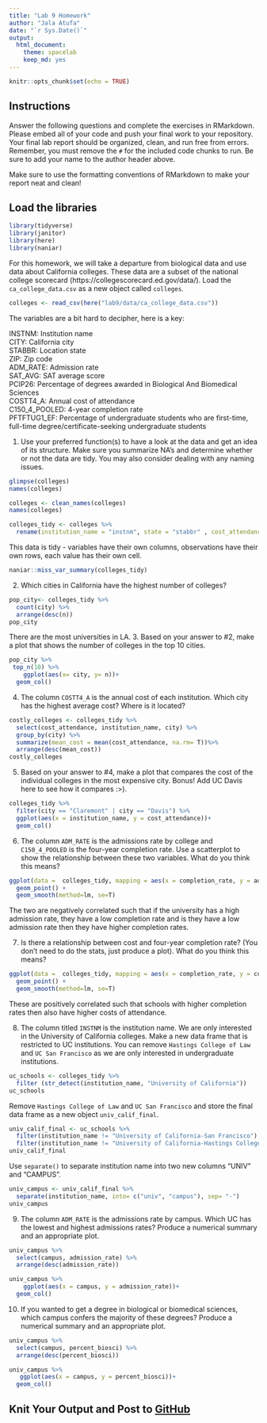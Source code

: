 ```yaml
---
title: "Lab 9 Homework"
author: "Jala Atufa"
date: "`r Sys.Date()`"
output:
  html_document: 
    theme: spacelab
    keep_md: yes
---
```


```r
knitr::opts_chunk$set(echo = TRUE)
```

## Instructions
Answer the following questions and complete the exercises in RMarkdown. Please embed all of your code and push your final work to your repository. Your final lab report should be organized, clean, and run free from errors. Remember, you must remove the `#` for the included code chunks to run. Be sure to add your name to the author header above.  

Make sure to use the formatting conventions of RMarkdown to make your report neat and clean!  

## Load the libraries
```r
library(tidyverse)
library(janitor)
library(here)
library(naniar)
``` 

For this homework, we will take a departure from biological data and use data about California colleges. These data are a subset of the national college scorecard (https://collegescorecard.ed.gov/data/). Load the `ca_college_data.csv` as a new object called `colleges`.
```r
colleges <- read_csv(here("lab9/data/ca_college_data.csv"))
```

The variables are a bit hard to decipher, here is a key:  

INSTNM: Institution name  
CITY: California city  
STABBR: Location state  
ZIP: Zip code  
ADM_RATE: Admission rate  
SAT_AVG: SAT average score  
PCIP26: Percentage of degrees awarded in Biological And Biomedical Sciences  
COSTT4_A: Annual cost of attendance  
C150_4_POOLED: 4-year completion rate  
PFTFTUG1_EF: Percentage of undergraduate students who are first-time, full-time degree/certificate-seeking undergraduate students  

1. Use your preferred function(s) to have a look at the data and get an idea of its structure. Make sure you summarize NA's and determine whether or not the data are tidy. You may also consider dealing with any naming issues.
```r
glimpse(colleges)
names(colleges)
```

```r
colleges <- clean_names(colleges)
names(colleges)
```

```r
colleges_tidy <- colleges %>% 
  rename(institution_name = "instnm", state = "stabbr" , cost_attendance = "costt4_a" , completion_rate = "c150_4_pooled", admission_rate = "adm_rate" , percent_biosci = "pcip26" , first_gen_students = "pftftug1_ef")
```
This data is tidy - variables have their own columns, observations have their own rows, each value has their own cell. 

```r
naniar::miss_var_summary(colleges_tidy)
```

2. Which cities in California have the highest number of colleges?
```r
pop_city<- colleges_tidy %>% 
  count(city) %>% 
  arrange(desc(n))
pop_city
```
There are the most universities in LA. 
3. Based on your answer to #2, make a plot that shows the number of colleges in the top 10 cities.
```r
pop_city %>% 
 top_n(10) %>%
    ggplot(aes(x= city, y= n))+
  geom_col()
```

4. The column `COSTT4_A` is the annual cost of each institution. Which city has the highest average cost? Where is it located?
```r
costly_colleges <- colleges_tidy %>%
  select(cost_attendance, institution_name, city) %>%
  group_by(city) %>%
  summarize(mean_cost = mean(cost_attendance, na.rm= T))%>%
  arrange(desc(mean_cost))
costly_colleges
```

5. Based on your answer to #4, make a plot that compares the cost of the individual colleges in the most expensive city. Bonus! Add UC Davis here to see how it compares :>).
```r
colleges_tidy %>%
  filter(city == "Claremont" | city == "Davis") %>%
  ggplot(aes(x = institution_name, y = cost_attendance))+
  geom_col()
```

6. The column `ADM_RATE` is the admissions rate by college and `C150_4_POOLED` is the four-year completion rate. Use a scatterplot to show the relationship between these two variables. What do you think this means?
```r
ggplot(data =  colleges_tidy, mapping = aes(x = completion_rate, y = admission_rate)) +
  geom_point() +
  geom_smooth(method=lm, se=T)
```
The two are negatively correlated such that if the university has a high admission rate, they have a low completion rate and is they have a low admission rate then they have higher completion rates. 

7. Is there a relationship between cost and four-year completion rate? (You don't need to do the stats, just produce a plot). What do you think this means?
```r
ggplot(data =  colleges_tidy, mapping = aes(x = completion_rate, y = cost_attendance)) +
  geom_point() +
  geom_smooth(method=lm, se=T)
```
These are positively correlated such that schools with higher completion rates then also have higher costs of attendance. 

8. The column titled `INSTNM` is the institution name. We are only interested in the University of California colleges. Make a new data frame that is restricted to UC institutions. You can remove `Hastings College of Law` and `UC San Francisco` as we are only interested in undergraduate institutions.
```r
uc_schools <- colleges_tidy %>%
  filter (str_detect(institution_name, "University of California"))
uc_schools
```

Remove `Hastings College of Law` and `UC San Francisco` and store the final data frame as a new object `univ_calif_final`.
```r
univ_calif_final <- uc_schools %>% 
  filter(institution_name != "University of California-San Francisco") %>% 
  filter(institution_name != "University of California-Hastings College of Law")
univ_calif_final
```

Use `separate()` to separate institution name into two new columns "UNIV" and "CAMPUS".
```r
univ_campus <- univ_calif_final %>%
  separate(institution_name, into= c("univ", "campus"), sep= "-")
univ_campus
```

9. The column `ADM_RATE` is the admissions rate by campus. Which UC has the lowest and highest admissions rates? Produce a numerical summary and an appropriate plot.
```r
univ_campus %>%
  select(campus, admission_rate) %>%
  arrange(desc(admission_rate))
```

```r
univ_campus %>%
    ggplot(aes(x = campus, y = admission_rate))+
  geom_col()
```

10. If you wanted to get a degree in biological or biomedical sciences, which campus confers the majority of these degrees? Produce a numerical summary and an appropriate plot.
```r
univ_campus %>%
  select(campus, percent_biosci) %>%
  arrange(desc(percent_biosci))
```

```r
univ_campus %>%
   ggplot(aes(x = campus, y = percent_biosci))+
  geom_col() 
```

## Knit Your Output and Post to [GitHub](https://github.com/FRS417-DataScienceBiologists)